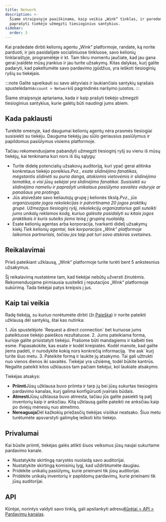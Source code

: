 ```yaml
---
title: Network
description: >-
  Šiame straipsnyje paaiškinama, kaip veikia „Wink“ tinklas, ir parodoma, kaip
  paprašyti tiekėjo užmegzti tiesioginius santykius.
sidebar:
  order: 3
---
```


Kai pradedate dirbti kelionių agentu „Wink“ platformoje, randate, ką norite parduoti, ir jais pasidalijate socialiniuose tinkluose, savo kelionių tinklaraštyje, programėlėje ir kt.
Tam tikru momentu jaučiate, kad jau gana gerai įvaldėte mūsų įrankius ir jau turite užsakymų.
Kitas dalykas, kurį galite padaryti, kad pakeltumėte savo pardavimo įgūdžius, yra ieškoti tiesioginių ryšių su tiekėjais.

:::note
Galite sąveikauti su savo aktyviais ir laukiančiais santykių sąrašais spustelėdami`Account > Network`iš pagrindinės naršymo juostos.
:::

Šiame straipsnyje aptariama, kada ir kaip prašyti tiekėjo užmegzti tiesioginius santykius, kurie galėtų būti naudingi jums abiem.

## Kada paklausti

Turėkite omenyje, kad daugumai kelionių agentų nėra prasmės tiesiogiai susisiekti su tiekėju. Dauguma tiekėjų jau siūlo geriausius pasiūlymus ir papildomus pasiūlymus visiems platformoje.

Tačiau rekomenduojame pabandyti užmegzti tiesioginį ryšį su vienu iš mūsų tiekėjų, kai tenkinama kuri nors iš šių sąlygų:

* Turite didelę potencialių užsakovų auditoriją, kuri ypač gerai atitinka konkretaus tiekėjo poreikius.*Pvz., esate slidinėjimo fanatikas, mėgstantis slidinėti su puria danga, atokiomis vietovėmis ir slidinėjimo tematika, o visi jūsų sekėjai yra slidinėjimo fanatikai. Susisiekti su slidinėjimo nameliu ir paprašyti unikalaus pasiūlymo savaitės viduryje ar panašaus yra protinga.*
* Jūs atsivežate savo keliautojų grupę į kelionės tikslą.*Pvz., jūs organizuojate jogos rekolekcijas ir patvirtinama 20 jogos praktikų grupė. Užmezgus tiesioginį ryšį, rekolekcijų organizatorius gali suteikti jums unikalų reklamos kodą, kuriuo galėsite pasidalyti su kitais jogos praktikais ir kuris suteiks jiems teisę į grupinę nuolaidą.*
* Esate kelionių agentas arba korporacija, tvarkanti didelį užsakymų kiekį.*Tiek kelionių agentai, tiek korporacijos „Wink“ platformoje laikomos partneriais, tačiau jos taip pat turi savo atskiras svetaines.*

## Reikalavimai

Prieš pateikiant užklausą, „Wink“ platformoje turite turėti bent 5 ankstesnius užsakymus.

Šį reikalavimą nustatėme tam, kad tiekėjai nebūtų užversti žinutėmis. Rekomenduojame pirmiausia susitelkti į reputacijos „Wink“ platformoje sukūrimą. Tada tiekėjai patys kreipsis į jus.

## Kaip tai veikia

Radę tiekėją, su kuriuo norėtumėte dirbti (žr.[Paieška](/studio/search/)) ir norite pateikti užklausą dėl santykių, štai kas nutinka:

<Steps>
  1. Jūs spustelėjote `Request a direct connection` bet kuriuose jums pateiktuose tiekėjo paieškos rezultatuose.
  2. Jums pateikiama forma, kurioje galite prisistatyti tiekėjui. Prašome būti mandagiems ir kalbėti ties esme. Papasakokite, kas esate ir kodėl kreipiatės. Kodėl manote, kad galite jiems padėti, ir nurodykite kokią nors konkrečią informaciją. `the ask` kurį turite šiuo metu.
  3. Pateikite formą ir laukite jų atsakymo. Tai gali užtrukti nuo vienos dienos iki savaitės. Tiekėjai yra užsiėmę, todėl būkite kantrūs. Negalite pateikti kitos užklausos tam pačiam tiekėjui, kol laukiate atsakymo.
</Steps>


Tiekėjas atsakys:

* **Priimti**Jūsų užklausa buvo priimta ir tarp jų bei jūsų sukurtas tiesioginis pardavimo kanalas, kurį galima konfigūruoti įvairiais būdais.
* **Atmesti**Jūsų užklausa buvo atmesta, tačiau jūs galite pasiekti tą patį inventorių kaip ir anksčiau. Kitą užklausą galite pateikti ne anksčiau kaip po dviejų mėnesių nuo atmetimo.
* **Nereaguoja**Dėl kažkokių priežasčių tiekėjas visiškai neatsako. Šiuo metu turėtumėte apsvarstyti galimybę ieškoti kito tiekėjo.

## Privalumai

Kai būsite priimti, tiekėjas galės atlikti šiuos veiksmus jūsų naujai sukurtame pardavimo kanale.

* Nustatykite skirtingą narystės nuolaidą savo auditorijai.
* Nustatykite skirtingą komisinių lygį, kad uždirbtumėte daugiau.
* Pridėkite unikalių pasiūlymų, kurie prieinami tik jūsų auditorijai.
* Pridėkite unikalų inventorių ir papildomų pardavimų, kurie prieinami tik jūsų auditorijai.

## API

Kūrėjai, norintys valdyti savo tinklą, gali apsilankyti adresu[Kūrėjai > API > Pardavimų kanalas](/developers/apis/#sales-channel-api).

